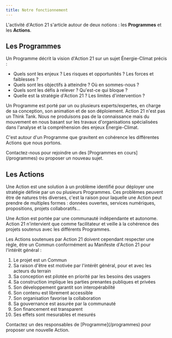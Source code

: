```yaml
---
title: Notre fonctionnement
---
```



L'activité d'Action 21 s'article autour de deux notions : les **Programmes** et les **Actions**.

## Les Programmes

Un Programme décrit la vision d'Action 21 sur un sujet Énergie-Climat précis :

- Quels sont les enjeux ? Les risques et opportunités ? Les forces et faiblesses ?
- Quels sont les objectifs à atteindre ? Où en sommes-nous ?
- Quels sont les défis à relever ? Qu'est-ce qui bloque ?
- Quelle est la stratégie d'Action 21 ? Les limites d'intervention ?

Un Programme est porté par un ou plusieurs experts/expertes, en charge de sa conception, son animation et de son déploiement. Action 21 n'est pas un Think Tank. Nous ne produisons pas de la connaissance mais du mouvement en nous basant sur les travaux d'organisations spécialisées dans l'analyse et la compréhension des enjeux Énergie-Climat.

C'est autour d'un Programme que gravitent en cohérence les différentes Actions que nous portons.

<Aside type='tip' title='Vous souhaitez contribuer ?'>
  Contactez-nous pour rejoindre un des [Programmes en cours](/programmes) ou
  proposer un nouveau sujet.
</Aside>

## Les Actions

Une Action est une solution à un problème identifié pour déployer une stratégie définie par un ou plusieurs Programmes. Ces problèmes peuvent être de natures très diverses, c'est la raison pour laquelle une Action peut prendre de multiples formes : données ouvertes, services numériques, propositions, projets collaboratifs...

Une Action est portée par une communauté indépendante et autonome. Action 21 n'intervient que comme facilitateur et veille à la cohérence des projets soutenus avec les différents Programmes.

Les Actions soutenues par Action 21 doivent cependant respecter une règle, être un Commun conformément au Manifeste d'Action 21 pour l'intérêt général :

1. Le projet est un Commun
2. Sa raison d'être est motivée par l'intérêt général, pour et avec les acteurs du terrain
3. Sa conception est pilotée en priorité par les besoins des usagers
4. Sa construction implique les parties prenantes publiques et privées
5. Son développement garantit son interopérabilité
6. Son contenu est librement accessible
7. Son organisation favorise la collaboration
8. Sa gouvernance est assurée par la communauté
9. Son financement est transparent
10. Ses effets sont mesurables et mesurés

<Aside type='tip' title='Une idée, un projet ?'>
  Contactez un des responsables de [Programme](/programmes) pour proposer une
  nouvelle Action.
</Aside>
